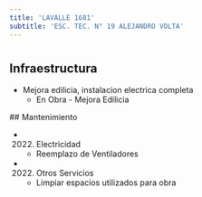 ```yaml
---
title: 'LAVALLE 1681'
subtitle: 'ESC. TEC. N° 19 ALEJANDRO VOLTA'
---
```


#
## Infraestructura

* Mejora edilicia, instalacion electrica completa 
    + En Obra - Mejora Edilicia 


 ## Mantenimiento

*  (2022) Electricidad 
    + Reemplazo de Ventiladores

*  (2022) Otros Servicios 
    + Limpiar espacios utilizados para obra







